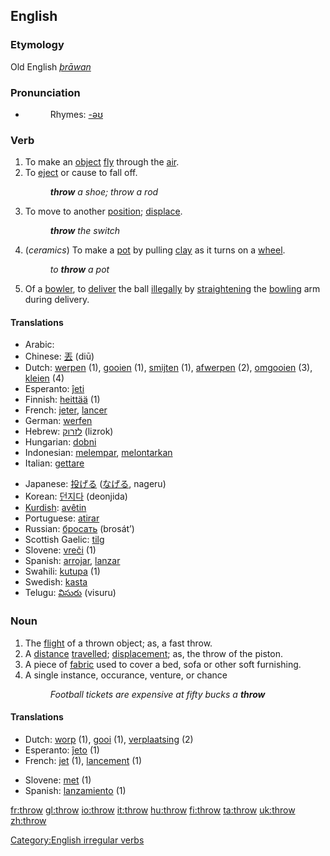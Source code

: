 ==English==
===Etymology===
Old English ''[[þrāwan]]''
===Pronunciation===
*{{IPA|/'θɻɔʊ/}}
*:Rhymes: [[Rhymes:English:-əʊ|-əʊ]]
===Verb===
[[Category:English irregular verbs]]
{{en-verb|throws|throwing|threw|thrown}}

# To make an [[object]] [[fly]] through the [[air]].
# To [[eject]] or cause to fall off.
#: '''''throw''' a shoe; throw a rod''
# To move to another [[position]]; [[displace]].
#: '''''throw''' the switch''
# (''ceramics'') To make a [[pot]] by pulling [[clay]] as it turns on a [[wheel]].
#: ''to '''throw''' a pot''
# {{Cricket}} Of a [[bowler]], to [[deliver]] the ball [[illegal]]ly by [[straighten]]ing the [[bowling]] arm during delivery.

====Translations====
{{top}}
*Arabic: {{ARchar|[[رمى]]}} {{Unicode|(rámma)}}
*Chinese: [[丟]] (diū)
*Dutch: [[werpen]] (1), [[gooien]] (1), [[smijten]] (1), [[afwerpen]] (2), [[omgooien]] (3), [[kleien]] (4)
*Esperanto: [[ĵeti]]
*Finnish: [[heittää]] (1)
*French: [[jeter]], [[lancer]]
*German: [[werfen]]
*Hebrew: [[לזרוק]] (lizrok)
*Hungarian: [[dobni]]
*Indonesian: [[lempar|melempar]], [[lontar|melontarkan]]
*Italian: [[gettare]]
{{mid}}
*Japanese: [[投げる]] ([[なげる]], nageru)
*Korean: [[던지다]] (deonjida)
*[[Kurdish]]: [[avêtin]]
*Portuguese: [[atirar]]
*Russian: [[бросать]] (brosát’)
*Scottish Gaelic: [[tilg]]
*Slovene: [[vreči]] (1)
*Spanish: [[arrojar]], [[lanzar]]
*Swahili: [[kutupa]] (1)
*Swedish: [[kasta]]
*Telugu: [[విసురు]] (visuru)
{{bottom}}

===Noun===
{{en-noun}}

# The [[flight]] of a thrown object; as, a fast throw.
# A [[distance]] [[travel]]led; [[displace]]ment; as, the throw of the piston.
# A piece of [[fabric]] used to cover a bed, sofa or other soft furnishing.
# A single instance, occurance, venture, or chance
#:''Football tickets are expensive at fifty bucks a '''throw'''''

====Translations====
{{rfc-trans}}
{{top}}
*Dutch: [[worp]] {{m}} (1), [[gooi]] {{m}} (1), [[verplaatsing]] {{f}} (2)
*Esperanto: [[ĵeto]] (1)
*French: [[jet]] {{m}}(1), [[lancement]] {{m}} (1)
{{mid}}
*Slovene: [[met]] {{m}} (1)
*Spanish: [[lanzamiento]] {{m}} (1)
{{bottom}}

[[fr:throw]]
[[gl:throw]]
[[io:throw]]
[[it:throw]]
[[hu:throw]]
[[fi:throw]]
[[ta:throw]]
[[uk:throw]]
[[zh:throw]]